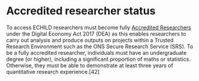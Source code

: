 # Accredited researcher status {#sec-access-accredited-researcher}

To access ECHILD researchers must become fully 
[Accredited Researchers](https://www.ons.gov.uk/aboutus/whatwedo/statistics/requestingstatistics/secureresearchservice/becomeanaccreditedresearcher) 
under the Digital Economy Act 2017 (DEA) as this enables researchers to carry 
out analysis and produce outputs on projects within a Trusted Research 
Environment such as the ONS Secure Research Service (SRS). To be a fully 
accredited researcher, individuals must have an undergraduate degree 
(or higher), including a significant proportion of maths or statistics. 
Otherwise, they must be able to demonstrate at least three years of 
quantitative research experience.[42]

